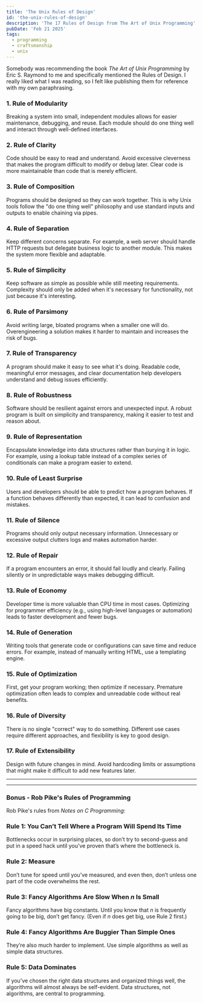 ```yaml
---
title: 'The Unix Rules of Design'
id: 'the-unix-rules-of-design'
description: 'The 17 Rules of Design from The Art of Unix Programming'
pubDate: 'Feb 21 2025'
tags:
  - programming
  - craftsmanship
  - unix
---
```


Somebody was recommending the book *The Art of Unix Programming* by Eric S. Raymond to me and specifically mentioned the Rules of Design. I really liked what I was reading, so I felt like publishing them for reference with my own paraphrasing.

### 1. Rule of Modularity
Breaking a system into small, independent modules allows for easier maintenance, debugging, and reuse. Each module should do one thing well and interact through well-defined interfaces.

### 2. Rule of Clarity
Code should be easy to read and understand. Avoid excessive cleverness that makes the program difficult to modify or debug later. Clear code is more maintainable than code that is merely efficient.

### 3. Rule of Composition
Programs should be designed so they can work together. This is why Unix tools follow the "do one thing well" philosophy and use standard inputs and outputs to enable chaining via pipes.

### 4. Rule of Separation
Keep different concerns separate. For example, a web server should handle HTTP requests but delegate business logic to another module. This makes the system more flexible and adaptable.

### 5. Rule of Simplicity
Keep software as simple as possible while still meeting requirements. Complexity should only be added when it's necessary for functionality, not just because it's interesting.

### 6. Rule of Parsimony
Avoid writing large, bloated programs when a smaller one will do. Overengineering a solution makes it harder to maintain and increases the risk of bugs.

### 7. Rule of Transparency
A program should make it easy to see what it's doing. Readable code, meaningful error messages, and clear documentation help developers understand and debug issues efficiently.

### 8. Rule of Robustness
Software should be resilient against errors and unexpected input. A robust program is built on simplicity and transparency, making it easier to test and reason about.

### 9. Rule of Representation
Encapsulate knowledge into data structures rather than burying it in logic. For example, using a lookup table instead of a complex series of conditionals can make a program easier to extend.

### 10. Rule of Least Surprise
Users and developers should be able to predict how a program behaves. If a function behaves differently than expected, it can lead to confusion and mistakes.

### 11. Rule of Silence
Programs should only output necessary information. Unnecessary or excessive output clutters logs and makes automation harder.

### 12. Rule of Repair
If a program encounters an error, it should fail loudly and clearly. Failing silently or in unpredictable ways makes debugging difficult.

### 13. Rule of Economy
Developer time is more valuable than CPU time in most cases. Optimizing for programmer efficiency (e.g., using high-level languages or automation) leads to faster development and fewer bugs.

### 14. Rule of Generation
Writing tools that generate code or configurations can save time and reduce errors. For example, instead of manually writing HTML, use a templating engine.

### 15. Rule of Optimization
First, get your program working; then optimize if necessary. Premature optimization often leads to complex and unreadable code without real benefits.

### 16. Rule of Diversity
There is no single "correct" way to do something. Different use cases require different approaches, and flexibility is key to good design.

### 17. Rule of Extensibility
Design with future changes in mind. Avoid hardcoding limits or assumptions that might make it difficult to add new features later.


---
---


### Bonus - Rob Pike's Rules of Programming

Rob Pike's rules from *Notes on C Programming*:

### Rule 1: You Can’t Tell Where a Program Will Spend Its Time  
Bottlenecks occur in surprising places, so don’t try to second-guess and put in a speed hack until you’ve proven that’s where the bottleneck is.

### Rule 2: Measure  
Don’t tune for speed until you’ve measured, and even then, don’t unless one part of the code overwhelms the rest.

### Rule 3: Fancy Algorithms Are Slow When *n* Is Small  
Fancy algorithms have big constants. Until you know that *n* is frequently going to be big, don’t get fancy. (Even if *n* does get big, use Rule 2 first.)

### Rule 4: Fancy Algorithms Are Buggier Than Simple Ones  
They’re also much harder to implement. Use simple algorithms as well as simple data structures.

### Rule 5: Data Dominates  
If you’ve chosen the right data structures and organized things well, the algorithms will almost always be self-evident. Data structures, not algorithms, are central to programming.
